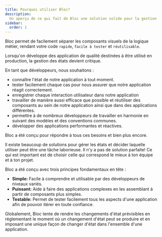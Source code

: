 ```yaml
---
title: Pourquoi utiliser Bloc?
description:
  Un aperçu de ce qui fait de Bloc une solution solide pour la gestion d’états.
sidebar:
  order: 1
---
```


Bloc permet de facilement séparer les composants visuels de la logique métier,
rendant votre code `rapide`, `facile à tester` et `réutilisable`.

Lorsqu'on développe des application de qualité destinées à être utilisé en
production, la gestion des états devient critique.

En tant que développeurs, nous souhaitons :

- connaître l'état de notre application à tout moment.
- tester facilement chaque cas pour nous assurer que notre application réagit
  correctement.
- enregistrer chaque interaction utilisateur dans notre application
- travailler de manière aussi efficace que possible et réutiliser des composants
  au sein de notre application ainsi que dans des applications différentes.
- permettre à de nombreux développeurs de travailler en harmonie en suivant des
  modèles et des conventions communes.
- développer des applications performantes et réactives.

Bloc a été conçu pour répondre à tous ces besoins et bien plus encore.

Il existe beaucoup de solutions pour gérer les états et décider laquelle
utiliser peut être une tâche laborieuse. Il n'y a pas de solution parfaite! Ce
qui est important est de choisir celle qui correspond le mieux à ton équipe et à
ton projet.

Bloc a été conçu avec trois principes fondamentaux en tête :

- **Simple:** Facile à comprendre et utilisable par des développeurs de niveaux
  variés.
- **Puissant:** Aide à faire des applications complexes en les assemblant à
  partir de composants plus simples.
- **Testable:** Permet de tester facilement tous les aspects d'une application
  afin de pouvoir itérer en toute confiance.

Globalement, Bloc tente de rendre les changements d'état prévisibles en
réglementant le moment où un changement d'état peut se produire et en imposant
une unique façon de changer d'état dans l'ensemble d'une application.

